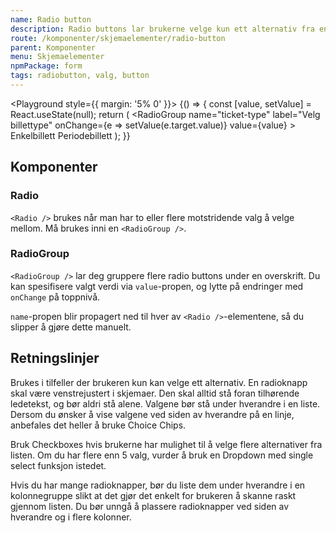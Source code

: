 ```yaml
---
name: Radio button
description: Radio buttons lar brukerne velge kun ett alternativ fra en liste over valg.
route: /komponenter/skjemaelementer/radio-button
parent: Komponenter
menu: Skjemaelementer
npmPackage: form
tags: radiobutton, valg, button
---
```



<PageHeader />

<Playground style={{ margin: '5% 0' }}>
  {() => {
    const [value, setValue] = React.useState(null);
    return (
      <RadioGroup
        name="ticket-type"
        label="Velg billettype"
        onChange={e => setValue(e.target.value)}
        value={value}
      >
        <Radio value="single">Enkelbillett</Radio>
        <Radio value="period">Periodebillett</Radio>
      </RadioGroup>
    );
  }}
</Playground>

## Komponenter

### Radio

<ImportStatement imports="Radio" />
<Props of={Radio} />

`<Radio />` brukes når man har to eller flere motstridende valg å velge mellom. Må brukes inni en `<RadioGroup />`.

### RadioGroup

<ImportStatement imports="RadioGroup" />
<Props of={RadioGroup} />

`<RadioGroup />` lar deg gruppere flere radio buttons under en overskrift. Du kan spesifisere valgt verdi via `value`-propen, og lytte på endringer med `onChange` på toppnivå.

`name`-propen blir propagert ned til hver av `<Radio />`-elementene, så du slipper å gjøre dette manuelt.

## Retningslinjer

Brukes i tilfeller der brukeren kun kan velge ett alternativ. En radioknapp skal være venstrejustert i skjemaer. Den skal alltid stå foran tilhørende ledetekst, og bør aldri stå alene. Valgene bør stå under hverandre i en liste. Dersom du ønsker å vise valgene ved siden av hverandre på en linje, anbefales det heller å bruke Choice Chips.

Bruk Checkboxes hvis brukerne har mulighet til å velge flere alternativer fra listen. Om du har flere enn 5 valg, vurder å bruk en Dropdown med single select funksjon istedet.

<BestPractices>
  <Example type="do" src={doPic}>
    Hvis du har mange radioknapper, bør du liste dem under hverandre i en
    kolonnegruppe slikt at det gjør det enkelt for brukeren å skanne raskt
    gjennom listen.
  </Example>
  <Example type="dont" src={dontPic}>
    Du bør unngå å plassere radioknapper ved siden av hverandre og i flere
    kolonner.
  </Example>
</BestPractices>
